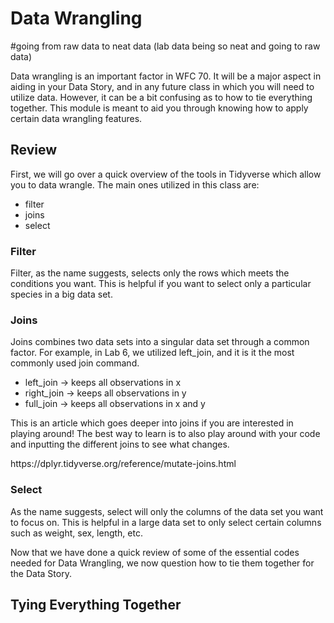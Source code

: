 # Data Wrangling
#going from raw data to neat data (lab data being so neat and going to raw data)

Data wrangling is an important factor in WFC 70. It will be a major aspect in aiding in your Data Story, and in any future class in which you will need to utilize data. However, it can be a bit confusing as to how to tie everything together. This module is meant to aid you through knowing how to apply certain data wrangling features. 


## Review

First, we will go over a quick overview of the tools in Tidyverse which allow you to data wrangle. The main ones utilized in this class are:

- filter
- joins
- select 

### Filter 

Filter, as the name suggests, selects only the rows which meets the conditions you want. This is helpful if you want to select only a particular species in a big data set.

### Joins

Joins combines two data sets into a singular data set through a common factor. For example, in Lab 6, we utilized left_join, and it is it the most commonly used join command.

- left_join → keeps all observations in x 
- right_join → keeps all observations in y 
- full_join → keeps all observations in x and y 

This is an article which goes deeper into joins if you are interested in playing around! The best way to learn is to also play around with your code and inputting the different joins to see what changes.

https://dplyr.tidyverse.org/reference/mutate-joins.html 

### Select

As the name suggests, select will only the columns of the data set you want to focus on. This is helpful in a large data set to only select certain columns such as weight, sex, length, etc.

Now that we have done a quick review of some of the essential codes needed for Data Wrangling, we now question how to tie them together for the Data Story.

## Tying Everything Together



